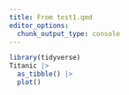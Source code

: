 ```yaml
---
title: From test1.qmd
editor_options: 
  chunk_output_type: console
---
```


```r
library(tidyverse)
Titanic |> 
  as_tibble() |> 
  plot()
```

